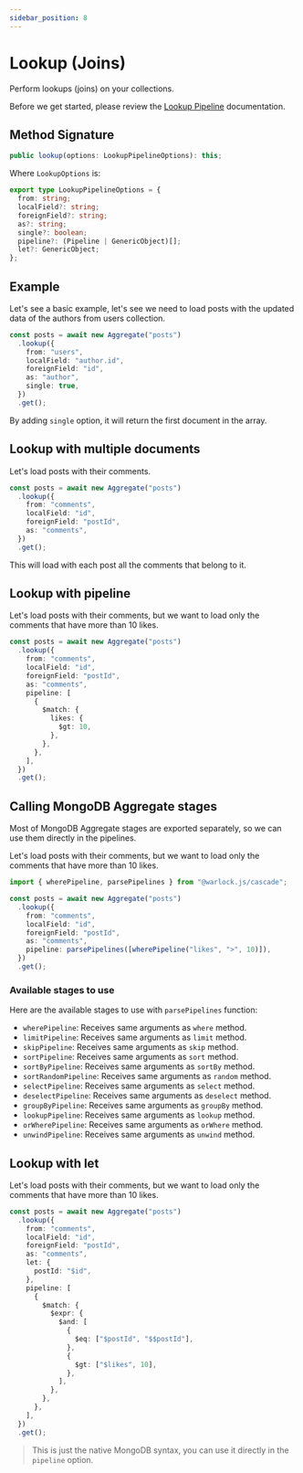 ```yaml
---
sidebar_position: 8
---
```


# Lookup (Joins)

Perform lookups (joins) on your collections.

Before we get started, please review the [Lookup Pipeline](https://docs.mongodb.com/manual/reference/operator/aggregation/lookup/#lookup-pipeline) documentation.

## Method Signature

```ts
public lookup(options: LookupPipelineOptions): this;
```

Where `LookupOptions` is:

```ts
export type LookupPipelineOptions = {
  from: string;
  localField?: string;
  foreignField?: string;
  as?: string;
  single?: boolean;
  pipeline?: (Pipeline | GenericObject)[];
  let?: GenericObject;
};
```

## Example

Let's see a basic example, let's see we need to load posts with the updated data of the authors from users collection.

```ts
const posts = await new Aggregate("posts")
  .lookup({
    from: "users",
    localField: "author.id",
    foreignField: "id",
    as: "author",
    single: true,
  })
  .get();
```

By adding `single` option, it will return the first document in the array.

## Lookup with multiple documents

Let's load posts with their comments.

```ts
const posts = await new Aggregate("posts")
  .lookup({
    from: "comments",
    localField: "id",
    foreignField: "postId",
    as: "comments",
  })
  .get();
```

This will load with each post all the comments that belong to it.

## Lookup with pipeline

Let's load posts with their comments, but we want to load only the comments that have more than 10 likes.

```ts
const posts = await new Aggregate("posts")
  .lookup({
    from: "comments",
    localField: "id",
    foreignField: "postId",
    as: "comments",
    pipeline: [
      {
        $match: {
          likes: {
            $gt: 10,
          },
        },
      },
    ],
  })
  .get();
```

## Calling MongoDB Aggregate stages

Most of MongoDB Aggregate stages are exported separately, so we can use them directly in the pipelines.

Let's load posts with their comments, but we want to load only the comments that have more than 10 likes.

```ts
import { wherePipeline, parsePipelines } from "@warlock.js/cascade";

const posts = await new Aggregate("posts")
  .lookup({
    from: "comments",
    localField: "id",
    foreignField: "postId",
    as: "comments",
    pipeline: parsePipelines([wherePipeline("likes", ">", 10)]),
  })
  .get();
```

### Available stages to use

Here are the available stages to use with `parsePipelines` function:

- `wherePipeline`: Receives same arguments as `where` method.
- `limitPipeline`: Receives same arguments as `limit` method.
- `skipPipeline`: Receives same arguments as `skip` method.
- `sortPipeline`: Receives same arguments as `sort` method.
- `sortByPipeline`: Receives same arguments as `sortBy` method.
- `sortRandomPipeline`: Receives same arguments as `random` method.
- `selectPipeline`: Receives same arguments as `select` method.
- `deselectPipeline`: Receives same arguments as `deselect` method.
- `groupByPipeline`: Receives same arguments as `groupBy` method.
- `lookupPipeline`: Receives same arguments as `lookup` method.
- `orWherePipeline`: Receives same arguments as `orWhere` method.
- `unwindPipeline`: Receives same arguments as `unwind` method.

## Lookup with let

Let's load posts with their comments, but we want to load only the comments that have more than 10 likes.

```ts
const posts = await new Aggregate("posts")
  .lookup({
    from: "comments",
    localField: "id",
    foreignField: "postId",
    as: "comments",
    let: {
      postId: "$id",
    },
    pipeline: [
      {
        $match: {
          $expr: {
            $and: [
              {
                $eq: ["$postId", "$$postId"],
              },
              {
                $gt: ["$likes", 10],
              },
            ],
          },
        },
      },
    ],
  })
  .get();
```

> This is just the native MongoDB syntax, you can use it directly in the `pipeline` option.
